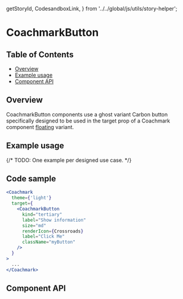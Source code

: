   getStoryId,
  CodesandboxLink,
} from '../../global/js/utils/story-helper';

# CoachmarkButton

## Table of Contents

- [Overview](#overview)
- [Example usage](#example-usage)
- [Component API](#component-api)

## Overview

CoachmarkButton components use a ghost variant Carbon button specifically
designed to be used in the target prop of a Coachmark component
[floating](https://pages.github.ibm.com/cdai-design/pal/components/onboarding/coachmark/usage#floating)
variant.

## Example usage

{/* TODO: One example per designed use case. */}

<Canvas>
  <div className="CoachmarkBaseExampleUsage">
    <Story id={getStoryId(CoachmarkButton.displayName, 'coachmark-button')} />
  </div>
</Canvas>

## Code sample

```jsx
<Coachmark
  theme={'light'}
  target={
    <CoachmarkButton
      kind="tertiary"
      label="Show information"
      size="md"
      renderIcon={Crossroads}
      label="Click Me"
      className="myButton"
    />
  }
>
  ...
</Coachmark>
```

## Component API

<ArgsTable />
